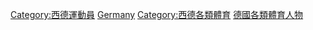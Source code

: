 [[Category:西德運動員|Category:西德運動員]]
[[Category:各國各類體育人物|Germany]]
[[Category:西德各類體育|Category:西德各類體育]]
[[Category:德國各類體育人物|]]